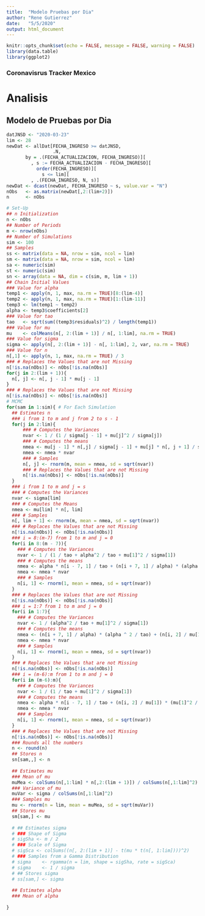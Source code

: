 ```yaml
---
title:  "Modelo Pruebas por Dia"
author: "Rene Gutierrez"
date:   "5/5/2020"
output: html_document
---
```

  
```r
knitr::opts_chunk$set(echo = FALSE, message = FALSE, warning = FALSE)
library(data.table)
library(ggplot2)
```

### Coronavisrus Tracker Mexico

# Analisis

## Modelo de Pruebas por Dia

```r
datJNSD <- "2020-03-23"
lim <- 28 
newDat <- allDat[FECHA_INGRESO >= datJNSD,
                 .N,
       by = .(FECHA_ACTUALIZACION, FECHA_INGRESO)][
         , s := FECHA_ACTUALIZACION - FECHA_INGRESO][
           order(FECHA_INGRESO)][
             s <= lim][
         , .(FECHA_INGRESO, N, s)]
newDat <- dcast(newDat, FECHA_INGRESO ~ s, value.var = "N")
nObs   <- as.matrix(newDat[,2:(lim+2)])
n      <- nObs
```

```r
# Set-Up
## n Initialization
n <- nObs
## Number of Periods
m <- nrow(nObs)
## Number of Simulations
sim <- 100
## Samples
ss <- matrix(data = NA, nrow = sim, ncol = lim)
sm <- matrix(data = NA, nrow = sim, ncol = lim)
sa <- numeric(sim)
st <- numeric(sim)
sn <- array(data = NA, dim = c(sim, m, lim + 1))
## Chain Initial Values
### Value for alpha
temp1 <- apply(n, 1, max, na.rm = TRUE)[8:(lim-4)]
temp2 <- apply(n, 1, max, na.rm = TRUE)[1:(lim-11)]
temp3 <- lm(temp1 ~ temp2)
alpha <- temp3$coefficients[2]
### Value for tao
tao   <- sqrt(sum((temp3$residuals)^2) / length(temp1))
### Value for mu
mu    <- colMeans(n[, 2:(lim + 1)] / n[, 1:lim], na.rm = TRUE)
### Value for sigma
sigma <- apply(n[, 2:(lim + 1)] - n[, 1:lim], 2, var, na.rm = TRUE)
### Value for n
n[,1] <- apply(n, 1, max, na.rm = TRUE) / 3
### # Replaces the Values that are not Missing
n[!is.na(nObs)] <- nObs[!is.na(nObs)] 
for(j in 2:(lim + 1)){
  n[, j] <- n[, j - 1] * mu[j - 1]
}
### # Replaces the Values that are not Missing
n[!is.na(nObs)] <- nObs[!is.na(nObs)]  
# MCMC
for(sam in 1:sim){ # For Each Simulation
  ## Estimates n
  ### i from 1 to m and j from 2 to s - 1
  for(j in 2:lim){
      ### # Computes the Variances
      nvar <- 1 / (1 / sigma[j - 1] + mu[j]^2 / sigma[j])
      ### # Computes the means 
      nmea <- mu[j - 1] * n[,j] / sigma[j - 1] + mu[j] * n[, j + 1] / sigma[j]
      nmea <- nmea * nvar
      ### # Samples
      n[, j] <- rnorm(m, mean = nmea, sd = sqrt(nvar))
      ### # Replaces the Values that are not Missing
      n[!is.na(nObs)] <- nObs[!is.na(nObs)]  
  }
  ### i from 1 to m and j = s
  ### # Computes the Variances
  nvar <- sigma[lim]
  ### # Computes the Means
  nmea <- mu[lim] * n[, lim]
  ### # Samples
  n[, lim + 1] <- rnorm(m, mean = nmea, sd = sqrt(nvar))
  ### # Replaces the Values that are not Missing
  n[!is.na(nObs)] <- nObs[!is.na(nObs)]
  ### i = 8:(m-7) from 1 to m and j = 0
  for(i in 8:(m - 7)){
    ### # Computes the Variances
    nvar <- 1 / (1 / tao + alpha^2 / tao + mu[1]^2 / sigma[1])
    ### # Computes the means
    nmea <- alpha * n[i - 7, 1] / tao + (n[i + 7, 1] / alpha) * (alpha ^ 2 / tao) + (n[i, 2] / mu[1]) * (mu[1]^2 / sigma[1])
    nmea <- nmea * nvar
    ### # Samples
    n[i, 1] <- rnorm(1, mean = nmea, sd = sqrt(nvar))
  }
  ### # Replaces the Values that are not Missing
  n[!is.na(nObs)] <- nObs[!is.na(nObs)]
  ### i = 1:7 from 1 to m and j = 0
  for(i in 1:7){
    ### # Computes the Variances
    nvar <- 1 / (alpha^2 / tao + mu[1]^2 / sigma[1])
    ### # Computes the means
    nmea <- (n[i + 7, 1] / alpha) * (alpha ^ 2 / tao) + (n[i, 2] / mu[1]) * (mu[1]^2 / sigma[1])
    nmea <- nmea * nvar
    ### # Samples
    n[i, 1] <- rnorm(1, mean = nmea, sd = sqrt(nvar))
  }
  ### # Replaces the Values that are not Missing
  n[!is.na(nObs)] <- nObs[!is.na(nObs)]
  ### i = (m-6):m from 1 to m and j = 0
  for(i in (m-6):m){
    ### # Computes the Variances
    nvar <- 1 / (1 / tao + mu[1]^2 / sigma[1])
    ### # Computes the means
    nmea <- alpha * n[i - 7, 1] / tao + (n[i, 2] / mu[1]) * (mu[1]^2 / sigma[1])
    nmea <- nmea * nvar
    ### # Samples
    n[i, 1] <- rnorm(1, mean = nmea, sd = sqrt(nvar))
  }
  ### # Replaces the Values that are not Missing
  n[!is.na(nObs)] <- nObs[!is.na(nObs)]
  ### Rounds all the numbers
  n <- round(n)
  ## Stores n
  sn[sam,,] <- n
  
  ## Estimates mu
  ### Mean of mu
  muMea <- colSums(n[,1:lim] * n[,2:(lim + 1)]) / colSums(n[,1:lim]^2)
  ### Variance of mu
  muVar <- sigma / colSums(n[,1:lim]^2)
  ### Samples mu
  mu <- rnorm(n = lim, mean = muMea, sd = sqrt(muVar))
  ## Stores mu
  sm[sam,] <- mu
  
  # ## Estimates sigma
  # ### Shape of Sigma
  # sigSha <- m / 2
  # ### Scale of Sigma
  # sigSca <- colSums((n[, 2:(lim + 1)] - t(mu * t(n[, 1:lim])))^2)
  # ### Samples from a Gamma Distribution
  # sigma    <- rgamma(n = lim, shape = sigSha, rate = sigSca)
  # sigma    <- 1 / sigma
  # ## Stores sigma
  # ss[sam,] <- sigma
  
  ## Estimates alpha
  ### Mean of alpha
  
}
```
